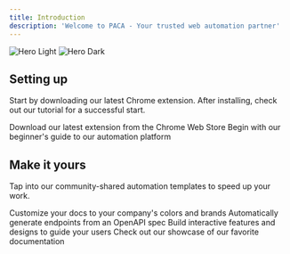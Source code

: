```yaml
---
title: Introduction
description: 'Welcome to PACA - Your trusted web automation partner'
---
```



<img
  className="block dark:hidden"
  src="/images/hero-light.svg"
  alt="Hero Light"
/>
<img
  className="hidden dark:block"
  src="/images/hero-dark.svg"
  alt="Hero Dark"
/>

## Setting up

Start by downloading our latest Chrome extension. After installing, check out our tutorial for a successful start.

<CardGroup cols={2}>
  <Card
    title="Install here"
    icon="download"
    href="https://chromewebstore.google.com/detail/paca-gpt-powered-web-scra/gpnieenphjbjcpcdnjhnipckcldebjdf?ref=mintlify"
  >
    Download our latest extension from the Chrome Web Store
  </Card>
  <Card
    title="Start with the tutorial"
    icon="book"
    href="https://paca.mintlify.app/quickstart"
  >
    Begin with our beginner's guide to our automation platform
  </Card>
</CardGroup>

## Make it yours

Tap into our community-shared automation templates to speed up your work.

<CardGroup cols={2}>
  <Card
    title="Customize Style"
    icon="palette"
    href="https://mintlify.com/docs/settings/global"
  >
    Customize your docs to your company's colors and brands
  </Card>
  <Card
    title="Reference APIs"
    icon="code"
    href="https://mintlify.com/docs/api-playground/openapi"
  >
    Automatically generate endpoints from an OpenAPI spec
  </Card>
  <Card
    title="Add Components"
    icon="screwdriver-wrench"
    href="https://mintlify.com/docs/components/accordion"
  >
    Build interactive features and designs to guide your users
  </Card>
  <Card
    title="Get Inspiration"
    icon="stars"
    href="https://mintlify.com/customers"
  >
    Check out our showcase of our favorite documentation
  </Card>
</CardGroup>
